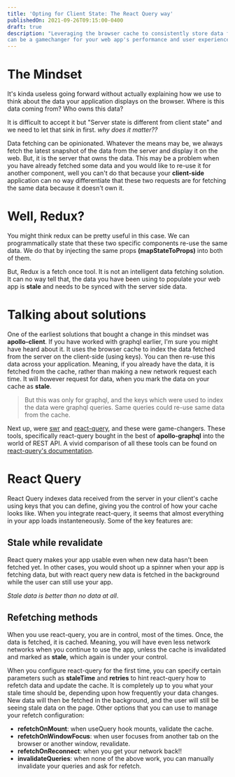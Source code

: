 ```yaml
---
title: 'Opting for Client State: The React Query way'
publishedOn: 2021-09-26T09:15:00-0400
draft: true
description: "Leveraging the browser cache to consistently store data fetched from the server
can be a gamechanger for your web app's performance and user experience, we'll see how."
---
```


# The Mindset

It's kinda useless going forward without actually explaining how we use to think about the data your
application displays on the browser. Where is this data coming from? Who owns this data?

It is difficult to accept it but "Server state is different from client state" and we need to let that sink in first. _why does it matter??_

Data fetching can be opinionated. Whatever the means may be, we always fetch the latest snapshot of
the data from the server and display it on the web. But, it is the server that owns the data. This may be
a problem when you have already fetched some data and you would like to re-use it for another component, well
you can't do that because your **client-side** application can no way differentiate that these two requests are for
fetching the same data because it doesn't own it.

# Well, Redux?

You might think redux can be pretty useful in this case. We can programmatically state that
these two specific components re-use the same data. We do that by injecting the same props **(mapStateToProps)**
into both of them.

But, Redux is a fetch once tool. It is not an intelligent data fetching solution. It can no way
tell that, the data you have been using to populate your web app is **stale** and needs to be synced
with the server side data.

# Talking about solutions

One of the earliest solutions that bought a change in this mindset was **apollo-client**. If you have worked
with graphql earlier, I'm sure you might have heard about it. It uses the browser cache to index
the data fetched from the server on the client-side (using keys). You can then re-use this data
across your application. Meaning, if you already have the data, it is fetched from the cache, rather than
making a new network request each time. It will however request for data, when you mark the data on your cache
as **stale**.

> But this was only for graphql, and the keys which were used to index the data were graphql queries. Same
> queries could re-use same data from the cache.

Next up, were [swr](https://swr.vercel.app/) and [react-query](https://react-query.tanstack.com/), and these were game-changers. These tools, specifically
react-query bought in the best of **apollo-graphql** into the world of REST API. A vivid comparison of
all these tools can be found on [react-query's documentation](https://react-query.tanstack.com/comparison).

# React Query

React Query indexes data received from the server in your client's cache using keys that you can define, giving
you the control of how your cache looks like. When you integrate react-query, it seems that almost
everything in your app loads instanteneously. Some of the key features are:

## Stale while revalidate

React query makes your app usable even when new data hasn't been fetched yet. In other cases, you would shoot
up a spinner when your app is fetching data, but with react query new data is fetched in the background while
the user can still use your app.

_Stale data is better than no data at all_.

## Refetching methods

When you use react-query, you are in control, most of the times. Once, the data is fetched, it is cached.
Meaning, you will have even less network networks when you continue to use the app, unless the cache is
invalidated and marked as **stale**, which again is under your control.

When you configure react-query for the first time, you can specify certain parameters such as **staleTime**
and **retries** to hint react-query how to refetch data and update the cache. It is completely up to you what your stale
time should be, depending upon how frequently your data changes. New data will then be fetched in the
background, and the user will still be seeing stale data on the page. Other options that you
can use to manage your refetch configuration:

- **refetchOnMount**: when useQuery hook mounts, validate the cache.
- **refetchOnWindowFocus**: when user focuses from another tab on the browser or another window, revalidate.
- **refetchOnReconnect**: when you get your network back!!
- **invalidateQueries**: when none of the above work, you can manually invalidate your queries and ask for refetch.
